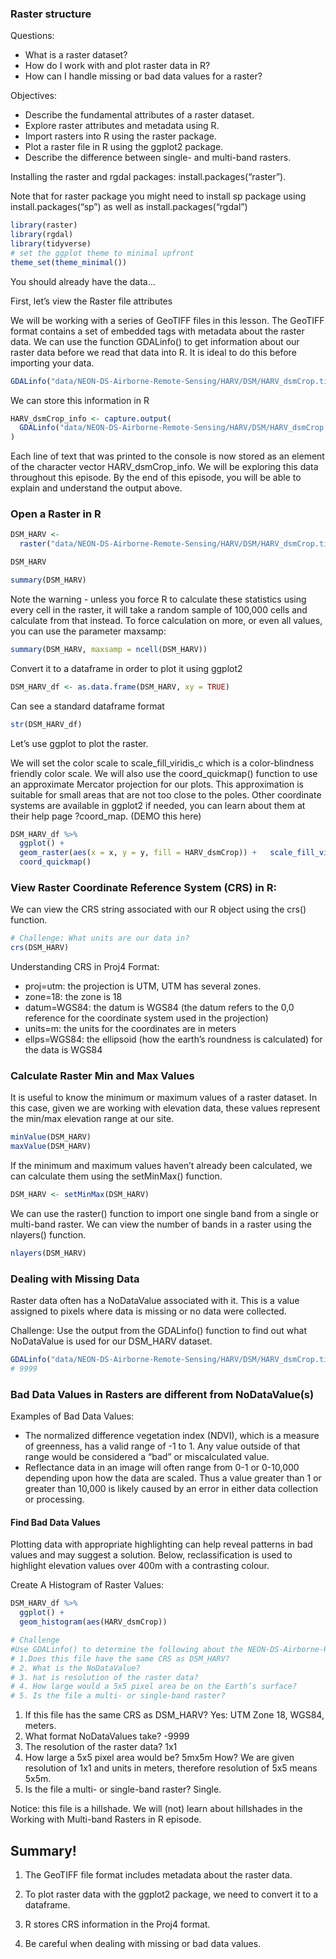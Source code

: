 ### Raster structure

Questions:

- What is a raster dataset?
- How do I work with and plot raster data in R?
- How can I handle missing or bad data values for a raster?

Objectives:

- Describe the fundamental attributes of a raster dataset.
- Explore raster attributes and metadata using R.
- Import rasters into R using the raster package.
- Plot a raster file in R using the ggplot2 package.
- Describe the difference between single- and multi-band rasters.


Installing the raster and rgdal packages: install.packages("raster").

Note that for raster package you might need to install sp package using install.packages("sp") as well as install.packages("rgdal")

```r
library(raster)
library(rgdal)
library(tidyverse)
# set the ggplot theme to minimal upfront
theme_set(theme_minimal())
```

You should already have the data...

First, let's view the Raster file attributes

We will be working with a series of GeoTIFF files in this lesson. The GeoTIFF format contains a set of embedded tags with metadata about the raster data. We can use the function GDALinfo() to get information about our raster data before we read that data into R. It is ideal to do this before importing your data.


```r
GDALinfo("data/NEON-DS-Airborne-Remote-Sensing/HARV/DSM/HARV_dsmCrop.tif")
```

We can store this information in R

```r
HARV_dsmCrop_info <- capture.output(
  GDALinfo("data/NEON-DS-Airborne-Remote-Sensing/HARV/DSM/HARV_dsmCrop.tif")
)
```

Each line of text that was printed to the console is now stored as an element of the character vector HARV_dsmCrop_info. We will be exploring this data throughout this episode. By the end of this episode, you will be able to explain and understand the output above.

### Open a Raster in R

```r
DSM_HARV <- 
  raster("data/NEON-DS-Airborne-Remote-Sensing/HARV/DSM/HARV_dsmCrop.tif")

DSM_HARV
```


```r
summary(DSM_HARV)
```

Note the warning - unless you force R to calculate these statistics using every cell in the raster, it will take a random sample of 100,000 cells and calculate from that instead. To force calculation on more, or even all values, you can use the parameter maxsamp:

```r
summary(DSM_HARV, maxsamp = ncell(DSM_HARV))
```

Convert it to a dataframe in order to plot it using ggplot2

```r
DSM_HARV_df <- as.data.frame(DSM_HARV, xy = TRUE)
```

Can see a standard dataframe format

```r
str(DSM_HARV_df)
```

Let's use ggplot to plot the raster. 

We will set the color scale to scale_fill_viridis_c which is a color-blindness friendly color scale. We will also use the coord_quickmap() function to use an approximate Mercator projection for our plots. This approximation is suitable for small areas that are not too close to the poles. Other coordinate systems are available in ggplot2 if needed, you can learn about them at their help page ?coord_map. (DEMO this here)

```r
DSM_HARV_df %>%
  ggplot() +
  geom_raster(aes(x = x, y = y, fill = HARV_dsmCrop)) +   scale_fill_viridis_c() +
  coord_quickmap()
```

### View Raster Coordinate Reference System (CRS) in R:

We can view the CRS string associated with our R object using the crs() function.

```r
# Challenge: What units are our data in?
crs(DSM_HARV)
```


Understanding CRS in Proj4 Format:

- proj=utm: the projection is UTM, UTM has several zones.
- zone=18: the zone is 18
- datum=WGS84: the datum is WGS84 (the datum refers to the 0,0 reference for the coordinate system used in the projection)
- units=m: the units for the coordinates are in meters
- ellps=WGS84: the ellipsoid (how the earth’s roundness is calculated) for the data is WGS84

### Calculate Raster Min and Max Values

It is useful to know the minimum or maximum values of a raster dataset. In this case, given we are working with elevation data, these values represent the min/max elevation range at our site.

```r
minValue(DSM_HARV)
maxValue(DSM_HARV)
```

If the minimum and maximum values haven’t already been calculated, we can calculate them using the setMinMax() function.

```r
DSM_HARV <- setMinMax(DSM_HARV)
```

We can use the raster() function to import one single band from a single or multi-band raster. We can view the number of bands in a raster using the nlayers() function.

```r
nlayers(DSM_HARV)
```

### Dealing with Missing Data

Raster data often has a NoDataValue associated with it. This is a value assigned to pixels where data is missing or no data were collected.


Challenge: Use the output from the GDALinfo() function to find out what NoDataValue is used for our DSM_HARV dataset.


```r
GDALinfo("data/NEON-DS-Airborne-Remote-Sensing/HARV/DSM/HARV_dsmCrop.tif")
# 9999
```

### Bad Data Values in Rasters are different from NoDataValue(s)

Examples of Bad Data Values:

- The normalized difference vegetation index (NDVI), which is a measure of greenness, has a valid range of -1 to 1. Any value outside of that range would be considered a “bad” or miscalculated value.
- Reflectance data in an image will often range from 0-1 or 0-10,000 depending upon how the data are scaled. Thus a value greater than 1 or greater than 10,000 is likely caused by an error in either data collection or processing.


#### Find Bad Data Values


Plotting data with appropriate highlighting can help reveal patterns in bad values and may suggest a solution. Below, reclassification is used to highlight elevation values over 400m with a contrasting colour.


Create A Histogram of Raster Values:

```r
DSM_HARV_df %>%
  ggplot() +
  geom_histogram(aes(HARV_dsmCrop))
```


```r
# Challenge
#Use GDALinfo() to determine the following about the NEON-DS-Airborne-Remote-Sensing/HARV/DSM/HARV_DSMhill.tif file:
# 1.Does this file have the same CRS as DSM_HARV?
# 2. What is the NoDataValue?
# 3. hat is resolution of the raster data?
# 4. How large would a 5x5 pixel area be on the Earth’s surface?
# 5. Is the file a multi- or single-band raster?

```
1. If this file has the same CRS as DSM_HARV? Yes: UTM Zone 18, WGS84, meters.
2. What format NoDataValues take? -9999
3. The resolution of the raster data? 1x1
4. How large a 5x5 pixel area would be? 5mx5m How? We are given resolution of 1x1 and units in meters, therefore resolution of 5x5 means 5x5m.
5. Is the file a multi- or single-band raster? Single.


Notice: this file is a hillshade. We will (not) learn about hillshades in the Working with Multi-band Rasters in R episode.

## Summary!

1. The GeoTIFF file format includes metadata about the raster data.

2. To plot raster data with the ggplot2 package, we need to convert it to a dataframe.

3. R stores CRS information in the Proj4 format.

4. Be careful when dealing with missing or bad data values.


